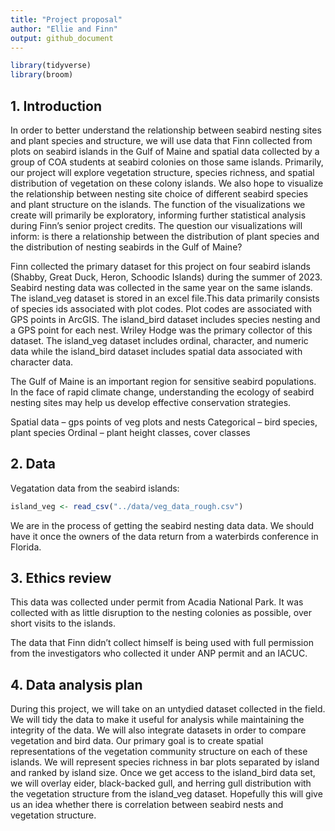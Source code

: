 ```yaml
---
title: "Project proposal"
author: "Ellie and Finn"
output: github_document
---
```


```r
library(tidyverse)
library(broom)
```

## 1. Introduction
In order to better understand the relationship between seabird nesting sites and plant species and structure, we will use data that Finn collected from plots on seabird islands in the Gulf of Maine and spatial data collected by a group of COA students at seabird colonies on those same islands. Primarily, our project will explore vegetation structure, species richness, and spatial distribution of vegetation on these colony islands. We also hope to visualize the relationship between nesting site choice of different seabird species and plant structure on the islands. The function of the visualizations we create will primarily be exploratory, informing further statistical analysis during Finn's senior project credits. The question our visualizations will inform: is there a relationship between the distribution of plant species and the distribution of nesting seabirds in the Gulf of Maine?

Finn collected the primary dataset for this project on four seabird islands (Shabby, Great Duck, Heron, Schoodic Islands) during the summer of 2023. Seabird nesting data was collected in the same year on the same islands. The island_veg dataset is stored in an excel file.This data primarily consists of species ids associated with plot codes. Plot codes are associated with GPS points in ArcGIS. The island_bird dataset includes species nesting and a GPS point for each nest. Wriley Hodge was the primary collector of this dataset. The island_veg dataset includes ordinal, character, and numeric data while the island_bird dataset includes spatial data associated with character data.

The Gulf of Maine is an important region for sensitive seabird populations. In the face of rapid climate change, understanding the ecology of seabird nesting sites may help us develop effective conservation strategies.  

Spatial data – gps points of veg plots and nests
Categorical – bird species, plant species
Ordinal – plant height classes, cover classes

## 2. Data
Vegatation data from the seabird islands:
```r
island_veg <- read_csv("../data/veg_data_rough.csv")
```
 We are in the process of getting the seabird nesting data data. We should have it once the owners of the data return from a waterbirds conference in Florida.

## 3. Ethics review

This data was collected under permit from Acadia National Park. It was collected with as little disruption to the nesting colonies as possible, over short visits to the islands.

The data that Finn didn't collect himself is being used with full permission from the investigators who collected it under ANP permit and an IACUC.

## 4. Data analysis plan
During this project, we will take on an untydied dataset collected in the field. We will tidy the data to make it useful for analysis while maintaining the integrity of the data. We will also integrate datasets in order to compare vegetation and bird data. Our primary goal is to create spatial representations of the vegetation community structure on each of these islands. We will represent species richness in bar plots separated by island and ranked by island size. Once we get access to the island_bird data set, we will overlay eider, black-backed gull, and herring gull distribution with the vegetation structure from the island_veg dataset. Hopefully this will give us an idea whether there is correlation between seabird nests and vegetation structure.


